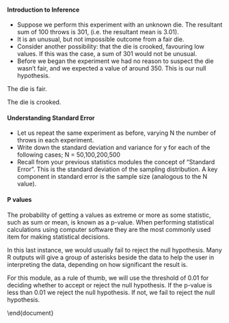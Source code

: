#### Introduction to Inference

* Suppose we perform this experiment with an unknown die. The resultant sum of 100 throws is 301, (i.e. the resultant mean is 3.01). 
* It is an unusual, but not impossible outcome from a fair die.
* Consider another possibility: that the die is crooked, favouring low values. If this was the case, a sum of 301 would not be unusual.
* Before we began the experiment we had no reason to suspect the die wasn't fair, and we expected a value of around 350. This is our null hypothesis.


\item[H0:] The die is fair.
\item[HA:] The die is crooked.


#### Understanding Standard Error

* Let us repeat the same experiment as before, varying N the number of throws in each experiment.
* Write down the standard deviation and variance for y for each of the following cases; N = 50,100,200,500
* Recall from your previous statistics modules the concept of "Standard Error". This is the standard deviation of the sampling distribution. A key component in standard error is the sample size (analogous to the N value).

#### P values

The probability of getting a values as extreme or more as some statistic, such as sum or mean, is known as a p-value. When performing statistical calculations using computer software they are the most commonly used item for making statistical decisions.



In this last instance, we would usually fail to reject the null hypothesis. Many R outputs will give a group of asterisks beside the data to help the user in interpreting the data, depending on how significant the result is.

\begin{verbatim}
p-value  < 0.0001  	***
p-value  < 0.001	**
p-value  < 0.01	*
p-value  < 0.1
\end{verbatim}

For this module, as a rule of thumb, we will use the threshold of 0.01 for deciding whether to accept or reject the null hypothesis. If the p-value is less than 0.01 we reject the null hypothesis. If not, we fail to reject the null hypothesis.

\end{document}
